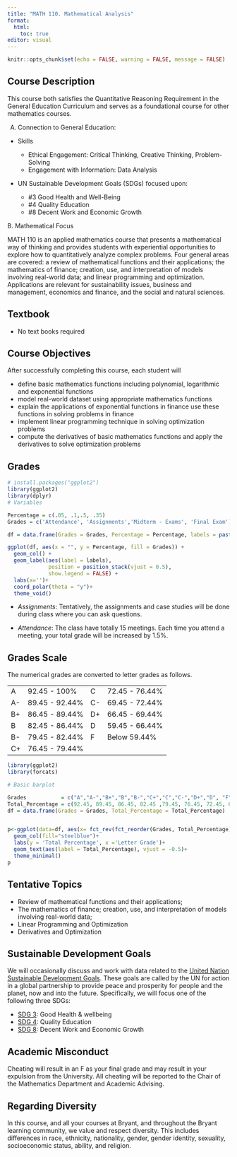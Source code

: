 ```yaml
---
title: "MATH 110. Mathematical Analysis"
format: 
  html:
    toc: true
editor: visual
---
```


```r
knitr::opts_chunk$set(echo = FALSE, warning = FALSE, message = FALSE)
```


## Course Description

This course both satisfies the Quantitative Reasoning Requirement in the General Education Curriculum and serves as a foundational course for other mathematics courses.

A.  Connection to General Education:

-   Skills

    -   Ethical Engagement: Critical Thinking, Creative Thinking, Problem-Solving
    -   Engagement with Information: Data Analysis

-   UN Sustainable Development Goals (SDGs) focused upon:

    -   #3 Good Health and Well-Being
    -   #4 Quality Education
    -   #8 Decent Work and Economic Growth

B. Mathematical Focus

MATH 110 is an applied mathematics course that presents a mathematical way of thinking and provides students with experiential opportunities to explore how to quantitatively analyze complex problems. Four general areas are covered: a review of mathematical functions and their applications; the mathematics of finance; creation, use, and interpretation of models involving real-world data; and linear programming and optimization. Applications are relevant for sustainability issues, business and management, economics and finance, and the social and natural sciences.

## Textbook

-   No text books required

## Course Objectives

After successfully completing this course, each student will

-   define basic mathematics functions including polynomial, logarithmic and exponential functions
-   model real-world dataset using appropriate mathematics functions
-   explain the applications of exponential functions in finance use these functions in solving problems in finance
-   implement linear programming technique in solving optimization problems
-   compute the derivatives of basic mathematics functions and apply the derivatives to solve optimization problems

## Grades

```r
# install.packages("ggplot2")
library(ggplot2)
library(dplyr)
# Variables

Percentage = c(.05, .1,.5, .35)
Grades = c('Attendance', 'Assignments','Midterm - Exams', 'Final Exam')

df = data.frame(Grades = Grades, Percentage = Percentage, labels = paste0(Percentage*100, "%"))

ggplot(df, aes(x = "", y = Percentage, fill = Grades)) +
  geom_col() +
  geom_label(aes(label = labels),
             position = position_stack(vjust = 0.5),
             show.legend = FALSE) +
  labs(x='')+
  coord_polar(theta = "y")+
  theme_void()
```

-   *Assignments*: Tentatively, the assignments and case studies will be done during class where you can ask questions.

-   *Attendance*: The class have totally 15 meetings. Each time you attend a meeting, your total grade will be increased by 1.5%.

## Grades Scale

The numerical grades are converted to letter grades as follows.

|     |                |     |                |
|-----|----------------|-----|----------------|
| A   | 92.45 - 100%   | C   | 72.45 - 76.44% |
| A-  | 89.45 - 92.44% | C-  | 69.45 - 72.44% |
| B+  | 86.45 - 89.44% | D+  | 66.45 - 69.44% |
| B   | 82.45 - 86.44% | D   | 59.45 - 66.44% |
| B-  | 79.45 - 82.44% | F   | Below 59.44%   |
| C+  | 76.45 - 79.44% |     |                |

```r
library(ggplot2)
library(forcats)

# Basic barplot

Grades           = c("A","A-","B+","B","B-","C+","C","C-","D+","D", "F")
Total_Percentage = c(92.45, 89.45, 86.45, 82.45 ,79.45, 76.45, 72.45, 69.45, 66.45, 59.45, 0)
df = data.frame(Grades = Grades, Total_Percentage = Total_Percentage)


p<-ggplot(data=df, aes(x= fct_rev(fct_reorder(Grades, Total_Percentage)), y=Total_Percentage)) +
  geom_col(fill="steelblue")+
  labs(y = 'Total Percentage', x ='Letter Grade')+
  geom_text(aes(label = Total_Percentage), vjust = -0.5)+
  theme_minimal()
p

```

## Tentative Topics

-   Review of mathematical functions and their applications; 
-   The mathematics of finance; creation, use, and interpretation of models involving real-world data; 
-   Linear Programming and Optimization
-   Derivatives and Optimization

## Sustainable Development Goals

We will occasionally discuss and work with data related to the [United Nation Sustainable Development Goals](https://sdgs.un.org/goals). These goals are called by the UN for action in a global partnership to provide peace and prosperity for people and the planet, now and into the future. Specifically, we will focus one of the following three SDGs:

-   [SDG 3](https://www.globalgoals.org/goals/3-good-health-and-well-being/): Good Health & wellbeing\
-   [SDG 4](https://www.globalgoals.org/goals/4-quality-education/): Quality Education\
-   [SDG 8](https://www.globalgoals.org/goals/8-decent-work-and-economic-growth/): Decent Work and Economic Growth

## Academic Misconduct

Cheating will result in an F as your final grade and may result in your expulsion from the University. All cheating will be reported to the Chair of the Mathematics Department and Academic Advising.

## Regarding Diversity

In this course, and all your courses at Bryant, and throughout the Bryant learning community, we value and respect diversity. This includes differences in race, ethnicity, nationality, gender, gender identity, sexuality, socioeconomic status, ability, and religion.
